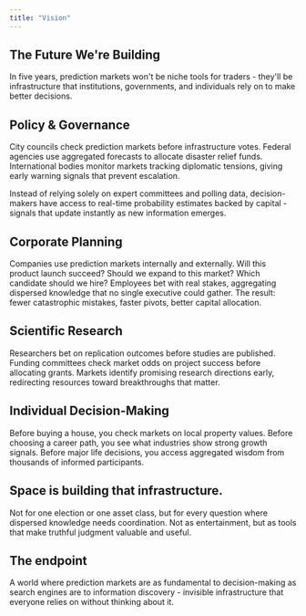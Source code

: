 ```yaml
---
title: "Vision"
---
```


## The Future We're Building

In five years, prediction markets won't be niche tools for traders - they'll be infrastructure that institutions, governments, and individuals rely on to make better decisions.

## Policy & Governance

City councils check prediction markets before infrastructure votes. Federal agencies use aggregated forecasts to allocate disaster relief funds. International bodies monitor markets tracking diplomatic tensions, giving early warning signals that prevent escalation.

Instead of relying solely on expert committees and polling data, decision-makers have access to real-time probability estimates backed by capital - signals that update instantly as new information emerges.

## Corporate Planning

Companies use prediction markets internally and externally. Will this product launch succeed? Should we expand to this market? Which candidate should we hire? Employees bet with real stakes, aggregating dispersed knowledge that no single executive could gather. The result: fewer catastrophic mistakes, faster pivots, better capital allocation.

## Scientific Research

Researchers bet on replication outcomes before studies are published. Funding committees check market odds on project success before allocating grants. Markets identify promising research directions early, redirecting resources toward breakthroughs that matter.

## Individual Decision-Making

Before buying a house, you check markets on local property values. Before choosing a career path, you see what industries show strong growth signals. Before major life decisions, you access aggregated wisdom from thousands of informed participants.

## Space is building that infrastructure.

Not for one election or one asset class, but for every question where dispersed knowledge needs coordination. Not as entertainment, but as tools that make truthful judgment valuable and useful.

## The endpoint

A world where prediction markets are as fundamental to decision-making as search engines are to information discovery - invisible infrastructure that everyone relies on without thinking about it.